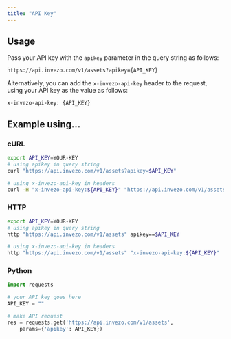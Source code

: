 ```yaml
---
title: "API Key"
---
```


## Usage

Pass your API key with the `apikey` parameter in the query string as follows:

```
https://api.invezo.com/v1/assets?apikey={API_KEY}
```

Alternatively, you can add the `x-invezo-api-key` header to the request, using
your API key as the value as follows:

```
x-invezo-api-key: {API_KEY}
```

## Example using...

### cURL

```bash
export API_KEY=YOUR-KEY
# using apikey in query string
curl "https://api.invezo.com/v1/assets?apikey=$API_KEY"

# using x-invezo-api-key in headers
curl -H "x-invezo-api-key:${API_KEY}" "https://api.invezo.com/v1/assets"
```

### HTTP

```bash
export API_KEY=YOUR-KEY
# using apikey in query string
http "https://api.invezo.com/v1/assets" apikey==$API_KEY

# using x-invezo-api-key in headers
http "https://api.invezo.com/v1/assets" "x-invezo-api-key:${API_KEY}"
```

### Python

```python
import requests

# your API key goes here
API_KEY = ""

# make API request
res = requests.get('https://api.invezo.com/v1/assets',
	params={'apikey': API_KEY})
```
